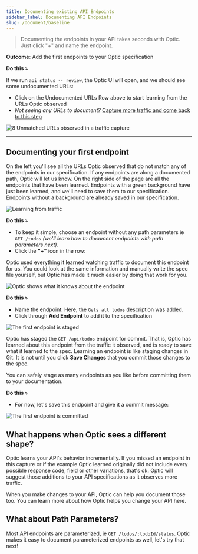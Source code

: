 ```yaml
---
title: Documenting existing API Endpoints
sidebar_label: Documenting API Endpoints
slug: /document/baseline
---
```



> Documenting the endpoints in your API takes seconds with Optic. Just click "+" and name the endpoint.

**Outcome**: Add the first endpoints to your Optic specification

**Do this ⤵️**

If we run `api status -- review`, the Optic UI will open, and we should see some undocumented URLs:
- Click on the Undocumented URLs Row above to start learning from the URLs Optic observed
- *Not seeing any URLs to document?* [Capture more traffic and come back to this step](/document)

<Paper elevation={3}>

![8 Unmatched URLs observed in a traffic capture](/img/new-endpoints-to-learn.png)

</Paper>


---

## Documenting your first endpoint

On the left you'll see all the URLs Optic observed that do not match any of the endpoints in our specification. If any endpoints are along a documented path, Optic will let us know. On the right side of the page are all the endpoints that have been learned. Endpoints with a green background have just been learned, and we'll need to save them to our specification. Endpoints without a background are already saved in our specification.

<Paper elevation={3}>

![Learning from traffic](/img/docs/doc-learn-view.png)

</Paper>

**Do this ⤵️**

- To keep it simple, choose an endpoint without any path parameters ie  `GET /todos` *(we'll learn how to document endpoints with path parameters next)*.
- Click the **"+"** icon in the row:

Optic used everything it learned watching traffic to document this endpoint for us. You could look at the same information and manually write the spec file yourself, but Optic has made it much easier by doing that work for you.


<Paper elevation={3}>

  ![Optic shows what it knows about the endpoint](/img/docs/doc-learn-endpoint.png)

</Paper>


**Do this ⤵️**

- Name the endpoint: Here, the `Gets all todos` description was added.
- Click through **Add Endpoint** to add it to the specification

<Paper elevation={3}>

![The first endpoint is staged](/img/docs/doc-first-staged-endpoint.png)

</Paper>

Optic has staged the `GET /api/todos` endpoint for commit. That is, Optic has learned about this endpoint from the traffic it observed, and is ready to save what it learned to the spec. Learning an endpoint is like staging changes in Git. It is not until you click **Save Changes** that you commit those changes to the spec.

You can safely stage as many endpoints as you like before committing them to your documentation.

**Do this ⤵️**

- For now, let's save this endpoint and give it a commit message:

<Paper elevation={3}>

![The first endpoint is committed](/img/docs/doc-commit.png)

</Paper>

## What happens when Optic sees a different shape?

Optic learns your API's behavior incrementally. If you missed an endpoint in this capture or if the example Optic learned originally did not include every possible response code, field or other variations, that's ok. Optic will suggest those additions to your API specifications as it observes more traffic.

When you make changes to your API, Optic can help you document those too. You can learn more about how Optic helps you change your API here.

## What about Path Parameters?

Most API endpoints are parameterized, ie `GET /todos/:todoId/status`. Optic makes it easy to document parameterized endpoints as well, let's try that next!
